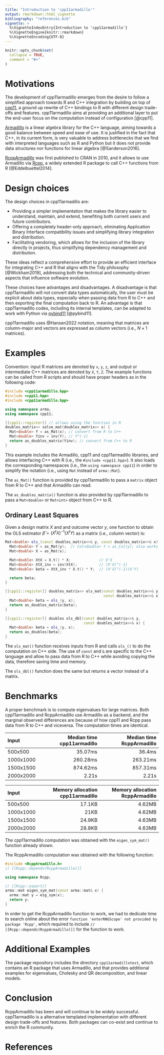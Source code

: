 ```yaml
---
title: "Introduction to 'cpp11armadillo'"
output: rmarkdown::html_vignette
bibliography: "references.bib"
vignette: >
  %\VignetteIndexEntry{Introduction to 'cpp11armadillo'}
  %\VignetteEngine{knitr::rmarkdown}
  %\VignetteEncoding{UTF-8}
---
```


```r
knitr::opts_chunk$set(
  collapse = TRUE,
  comment = "#>"
)
```

# Motivations

The development of cpp11armadillo emerges from the desire to follow a simplified
approach towards R and C++ integration by building on top of 
[cpp11](https://cran.r-project.org/package=cpp11), a ground up rewrite of C++
bindings to R with different design trade-offs and features. cpp11armadillo
aims at providing an additional layer to put the end-user focus on the
computation instead of configuration [@cpp11].

[Armadillo](https://arma.sourceforge.net/) is a linear algebra library for the
C++ language, aiming towards a good balance between speed and ease of use. It is
justified in the fact that C++, in its current form, is very valuable to address
bottlenecks that we find with interpreted languages such as R and Python but it
does not provide data structures nor functions for linear algebra
[@Sanderson2016].

[RcppArmadillo](https://cran.r-project.org/package=RcppArmadillo) was first
published to CRAN in 2010, and it allows to use Armadillo via
[Rcpp](https://cran.r-project.org/package=Rcpp), a widely extended R package
to call C++ functions from R [@Eddelbuettel2014].

# Design choices

The design choices in cpp11armadillo are:

- Providing a simpler implementation that makes the library easier to
  understand, maintain, and extend, benefiting both current users and future
  contributors.
- Offering a completely header-only approach, eliminating Application Binary
  Interface compatibility issues and simplifying library integration and
  distribution.
- Facilitating vendoring, which allows for the inclusion of the library
  directly in projects, thus simplifying dependency management and distribution.

These ideas reflect a comprehensive effort to provide an efficient interface for
integrating C++ and R that aligns with the Tidy philosophy [@Wickham2019],
addressing both the technical and community-driven aspects that influence
software evolution.

These choices have advantages and disadvantages. A disadvantage is that
cpp11armadillo will not convert data types automatically, the user must be
explicit about data types, especially when passing data from R to C++ and then
exporting the final computation back to R. An advantage is that cpp11armadillo
codes, including its internal templates, can be adapted to work with Python
via [pybind11](https://pybind11.readthedocs.io/en/stable/index.html)
[@pybind11].

cpp11armadillo uses @Hansen2022 notation, meaning that matrices are column-major
and vectors are expressed as column vectors (i.e., $N\times1$ matrices).

# Examples

Convention: input R matrices are denoted by `x`, `y`, `z`, and output or
intermediate C++ matrices are denoted by `X`, `Y`, `Z`. The example functions can
be called from R scripts and should have proper headers as in the following
code:

```cpp
#include <cpp11armadillo.hpp>
#include <cpp11.hpp>
#include <cpp11armadillo.hpp>

using namespace arma;
using namespace cpp11;

[[cpp11::register]] // allows using the function in R
doubles_matrix<> solve_mat(doubles_matrix<> x) {
  Mat<double> Y = as_Mat(x); // convert from R to C++
  Mat<double> Yinv = inv(Y); // Y^(-1)
  return as_doubles_matrix(Yinv); // convert from C++ to R
}
```

This example includes the Armadillo, cpp11 and cpp11armadillo libraries, and
allows interfacing C++ with R (i.e., the `#include <cpp11.hpp>`). It also loads
the corresponding namespaces (i.e., the `using namespace cpp11`) in order to
simplify the notation (i.e., using `Mat` instead of `arma::Mat`).

The `as_Mat()` function is provided by cpp11armadillo to pass a `matrix` object
from R to C++ and that Armadillo can read.

The `as_doubles_matrix()` function is also provided by cpp11armadillo to pass a
`Mat<double>` or `Mat<int>` object from C++ to R.

## Ordinary Least Squares

Given a design matrix $X$ and and outcome vector $y$, one function to obtain the
OLS estimator $\hat{\beta} = (X^tX)^{-1}(X^tY)$ as a matrix (i.e., column
vector) is:

```cpp
Mat<double> ols_(const doubles_matrix<>& y, const doubles_matrix<>& x) {
  Mat<double> Y = as_Mat(y);  // Col<double> Y = as_Col(y); also works
  Mat<double> X = as_Mat(x);

  Mat<double> XtX = X.t() * X;             // X'X
  Mat<double> XtX_inv = inv(XtX);          // (X'X)^(-1)
  Mat<double> beta = XtX_inv * X.t() * Y;  // (X'X)^(-1)(X'Y)

  return beta;
}

[[cpp11::register]] doubles_matrix<> ols_mat(const doubles_matrix<>& y,
                                             const doubles_matrix<>& x) {
  Mat<double> beta = ols_(y, x);
  return as_doubles_matrix(beta);
}

[[cpp11::register]] doubles ols_dbl(const doubles_matrix<>& y,
                                    const doubles_matrix<>& x) {
  Mat<double> beta = ols_(y, x);
  return as_doubles(beta);
}
```

The `ols_mat()` function receives inputs from R and calls `ols_()` to do the
computation on C++ side. The use of `const` and `&` are specific to the C++
language and allow to pass data from R to C++ while avoiding copying the data,
therefore saving time and memory.

The `ols_dbl()` function does the same but returns a vector instead of a matrix.

# Benchmarks

A proper benchmark is to compute eigenvalues for large matrices. Both
cpp11armadillo and RcppArmadillo use Armadillo as a backend, and the marginal
observed differences are because of how cpp11 and Rcpp pass data from R to C++
and viceversa. The computation times are identical.

|Input     | Median time cpp11armadillo | Median time RcppArmadillo |
|:---------|---------------------------:|--------------------------:|
|500x500   |                     35.07ms|                     36.4ms|
|1000x1000 |                    260.28ms|                   263.21ms|
|1500x1500 |                    874.62ms|                   857.31ms|
|2000x2000 |                       2.21s|                      2.21s|

|Input     | Memory allocation cpp11armadillo | Memory allocation RcppArmadillo |
|:---------|---------------------------------:|--------------------------------:|
|500x500   |                            17.1KB|                           4.62MB|
|1000x1000 |                              21KB|                           4.62MB|
|1500x1500 |                            24.9KB|                           4.63MB|
|2000x2000 |                            28.8KB|                           4.63MB|

The cpp11armadillo computation was obtained with the `eigen_sym_mat()` function
already shown.

The RcppArmadillo computation was obtained with the following function:

```cpp
#include <RcppArmadillo.h>
// [[Rcpp::depends(RcppArmadillo)]]

using namespace Rcpp;

// [[Rcpp::export]]
arma::mat eigen_sym_mat(const arma::mat& x) {
  arma::mat y = eig_sym(x);
  return y;
}
```

In order to get the RcppArmadillo function to work, we had to dedicate time
to search online about the error `function 'enterRNGScope' not provided by
package 'Rcpp'`, which required to include `// [[Rcpp::depends(RcppArmadillo)]]`
for the function to work.

# Additional Examples

The package repository includes the directory `cpp11armadillotest`, which
contains an R package that uses Armadillo, and that provides additional examples
for eigenvalues, Cholesky and QR decomposition, and linear models.

# Conclusion

RcppArmadillo has been and will continue to be widely successful. cpp11armadillo
is a alternative templated implementation with different design trade-offs and
features. Both packages can co-exist and continue to enrich the R community.

# References

